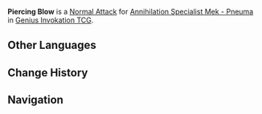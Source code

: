 {{Genius Invokation TCG Skill Infobox
|image      = Piercing Blow Character Card Skill.png
|type       = Normal Attack
|character  = Annihilation Specialist Mek - Pneuma
|element    = Electro
|matching   = 1
|unaligned  = 2
|effect     = Deals 2 '''Physical DMG'''.
|order      = 1
}}
'''Piercing Blow''' is a [[Character Card Normal Attack|Normal Attack]] for [[Annihilation Specialist Mek - Pneuma (Character Card)|Annihilation Specialist Mek - Pneuma]] in [[Genius Invokation TCG]].

==Other Languages==
{{Other Languages
|en       = Piercing Blow
|zhs      = 军刺直击
|zhs_rm   = 
|zht      = 軍刺直擊
|zht_rm   = 
|zh_tl    = 
|ja       = 軍刺直撃
|ja_rm    = Gunshi Chokugeki{{Assumed}}
|ja_tl    = 
|ko       = 군도 찌르기
|ko_rm    = 
|ko_tl    = 
|es       = Asalto directo
|es_tl    = Direct Assault
|fr       = Coup perçant
|fr_tl    = Piercing Blow
|ru       = Пронзающее дуновение
|ru_tl    = 
|th       = Piercing Blow
|vi       = Cú Đâm Trực Diện
|vi_tl    = 
|de       = Durchstich
|de_tl    = Puncture
|id       = Piercing Blow
|pt       = Impacto Perfurante
|pt_tl    = 
|tr       = Delici Darbe
|tr_tl    = 
|it       = Colpo perforante
|it_tl    = 
}}

==Change History==
{{Change History|4.7}}

==Navigation==
{{Genius Invokation TCG Skill Navbox|Annihilation Specialist Mek - Pneuma}}